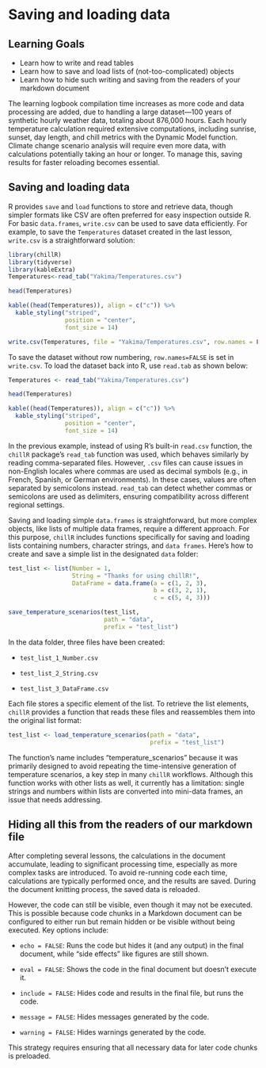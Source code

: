# Saving and loading data

## Learning Goals

-   Learn how to write and read tables
-   Learn how to save and load lists of (not-too-complicated) objects
-   Learn how to hide such writing and saving from the readers of your markdown document

The learning logbook compilation time increases as more code and data processing are added, due to handling a large dataset—100 years of synthetic hourly weather data, totaling about 876,000 hours. Each hourly temperature calculation required extensive computations, including sunrise, sunset, day length, and chill metrics with the Dynamic Model function. Climate change scenario analysis will require even more data, with calculations potentially taking an hour or longer. To manage this, saving results for faster reloading becomes essential.

## Saving and loading data

R provides `save` and `load` functions to store and retrieve data, though simpler formats like CSV are often preferred for easy inspection outside R. For basic `data.frames`, `write.csv` can be used to save data efficiently. For example, to save the `Temperatures` dataset created in the last lesson, `write.csv` is a straightforward solution:

```r
library(chillR)
library(tidyverse)
library(kableExtra)
Temperatures<-read_tab("Yakima/Temperatures.csv")
```

```r
head(Temperatures)
```

```r
kable((head(Temperatures)), align = c("c")) %>%
  kable_styling("striped", 
                position = "center", 
                font_size = 14) 
```

```r
write.csv(Temperatures, file = "Yakima/Temperatures.csv", row.names = FALSE)
```

To save the dataset without row numbering, `row.names=FALSE` is set in `write.csv`. To load the dataset back into R, use `read.tab` as shown below:

```r
Temperatures <- read_tab("Yakima/Temperatures.csv")
```

```r
head(Temperatures)
```

```r
kable((head(Temperatures)), align = c("c")) %>%
  kable_styling("striped", 
                position = "center", 
                font_size = 14) 
```

In the previous example, instead of using R’s built-in `read.csv` function, the `chillR` package’s `read_tab` function was used, which behaves similarly by reading comma-separated files. However, `.csv` files can cause issues in non-English locales where commas are used as decimal symbols (e.g., in French, Spanish, or German environments). In these cases, values are often separated by semicolons instead. `read_tab` can detect whether commas or semicolons are used as delimiters, ensuring compatibility across different regional settings.

Saving and loading simple `data.frames` is straightforward, but more complex objects, like lists of multiple data frames, require a different approach. For this purpose, `chillR` includes functions specifically for saving and loading lists containing numbers, character strings, and `data frames`. Here’s how to create and save a simple list in the designated `data` folder:

```r
test_list <- list(Number = 1,
                  String = "Thanks for using chillR!",
                  DataFrame = data.frame(a = c(1, 2, 3),
                                         b = c(3, 2, 1),
                                         c = c(5, 4, 3)))

save_temperature_scenarios(test_list,
                           path = "data",
                           prefix = "test_list")
```

In the data folder, three files have been created:

-   `test_list_1_Number.csv`

-   `test_list_2_String.csv`

-   `test_list_3_DataFrame.csv`

Each file stores a specific element of the list. To retrieve the list elements, `chillR` provides a function that reads these files and reassembles them into the original list format:

```r
test_list <- load_temperature_scenarios(path = "data",
                                        prefix = "test_list")
```

The function's name includes "temperature_scenarios" because it was primarily designed to avoid repeating the time-intensive generation of temperature scenarios, a key step in many `chillR` workflows. Although this function works with other lists as well, it currently has a limitation: single strings and numbers within lists are converted into mini-data frames, an issue that needs addressing.

## Hiding all this from the readers of our markdown file

After completing several lessons, the calculations in the document accumulate, leading to significant processing time, especially as more complex tasks are introduced. To avoid re-running code each time, calculations are typically performed once, and the results are saved. During the document knitting process, the saved data is reloaded.

However, the code can still be visible, even though it may not be executed. This is possible because code chunks in a Markdown document can be configured to either run but remain hidden or be visible without being executed. Key options include:

-   `echo = FALSE`: Runs the code but hides it (and any output) in the final document, while "side effects" like figures are still shown.

-   `eval = FALSE`: Shows the code in the final document but doesn’t execute it.

-   `include = FALSE`: Hides code and results in the final file, but runs the code.

-   `message = FALSE`: Hides messages generated by the code.

-   `warning = FALSE`: Hides warnings generated by the code.

This strategy requires ensuring that all necessary data for later code chunks is preloaded.
